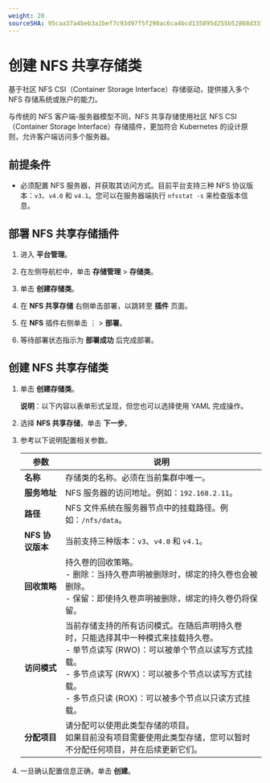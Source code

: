 ```yaml
---
weight: 20
sourceSHA: 95caa37a4beb3a1bef7c93d97f5f290ac6ca4bcd135895d255b52868d3317106
---
```


# 创建 NFS 共享存储类

基于社区 NFS CSI（Container Storage Interface）存储驱动，提供接入多个 NFS 存储系统或账户的能力。

与传统的 NFS 客户端-服务器模型不同，NFS 共享存储使用社区 NFS CSI（Container Storage Interface）存储插件，更加符合 Kubernetes 的设计原则，允许客户端访问多个服务器。

## 前提条件

- 必须配置 NFS 服务器，并获取其访问方式。目前平台支持三种 NFS 协议版本：`v3`、`v4.0` 和 `v4.1`。您可以在服务器端执行 `nfsstat -s` 来检查版本信息。

## 部署 NFS 共享存储插件

1. 进入 **平台管理**。

2. 在左侧导航栏中，单击 **存储管理** > **存储类**。

3. 单击 **创建存储类**。

4. 在 **NFS 共享存储** 右侧单击部署，以跳转至 **插件** 页面。

5. 在 **NFS** 插件右侧单击 ⋮ > **部署**。

6. 等待部署状态指示为 **部署成功** 后完成部署。

## 创建 NFS 共享存储类

1. 单击 **创建存储类**。

   **说明**：以下内容以表单形式呈现，但您也可以选择使用 YAML 完成操作。

2. 选择 **NFS 共享存储**，单击 **下一步**。

3. 参考以下说明配置相关参数。

   | 参数                     | 说明                                                                                                                                                                                                                                                                                                                                                                                                           |
   | ----------------------- | ----------------------------------------------------------------------------------------------------------------------------------------------------------------------------------------------------------------------------------------------------------------------------------------------------------------------------------------------------------------------------------------------------------------- |
   | **名称**                | 存储类的名称。必须在当前集群中唯一。                                                                                                                                                                                                                                                                                                                                                                          |
   | **服务地址**            | NFS 服务器的访问地址。例如：`192.168.2.11`。                                                                                                                                                                                                                                                                                                                                                                   |
   | **路径**                | NFS 文件系统在服务器节点中的挂载路径。例如：`/nfs/data`。                                                                                                                                                                                                                                                                                                                                                    |
   | **NFS 协议版本**        | 当前支持三种版本：`v3`、`v4.0` 和 `v4.1`。                                                                                                                                                                                                                                                                                                                                                                    |
   | **回收策略**            | 持久卷的回收策略。<br />- 删除：当持久卷声明被删除时，绑定的持久卷也会被删除。<br />- 保留：即使持久卷声明被删除，绑定的持久卷仍将保留。                                                                                                                                        |
   | **访问模式**            | 当前存储支持的所有访问模式。在随后声明持久卷时，只能选择其中一种模式来挂载持久卷。<br />- 单节点读写 (RWO)：可以被单个节点以读写方式挂载。<br />- 多节点读写 (RWX)：可以被多个节点以读写方式挂载。<br />- 多节点只读 (ROX)：可以被多个节点以只读方式挂载。                                                            |
   | **分配项目**            | 请分配可以使用此类型存储的项目。<br />如果目前没有项目需要使用此类型存储，您可以暂时不分配任何项目，并在后续更新它们。                                                                                                                   |

4. 一旦确认配置信息正确，单击 **创建**。
